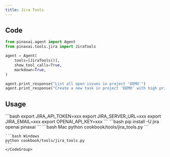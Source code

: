 ```yaml
---
title: Jira Tools
---
```


## Code

```python cookbook/tools/jira_tools.py
from pinaxai.agent import Agent
from pinaxai.tools.jira import JiraTools

agent = Agent(
    tools=[JiraTools()],
    show_tool_calls=True,
    markdown=True,
)

agent.print_response("List all open issues in project 'DEMO'")
agent.print_response("Create a new task in project 'DEMO' with high priority")
```

## Usage

<Steps>
  <Snippet file="create-venv-step.mdx" />

  <Step title="Set your Jira credentials">
    ```bash
    export JIRA_API_TOKEN=xxx
    export JIRA_SERVER_URL=xxx
    export JIRA_EMAIL=xxx
    export OPENAI_API_KEY=xxx
    ```
  </Step>

  <Step title="Install libraries">
    ```bash
    pip install -U jira openai pinaxai
    ```
  </Step>

  <Step title="Run Agent">
    <CodeGroup>
    ```bash Mac
    python cookbook/tools/jira_tools.py
    ```

    ```bash Windows
    python cookbook/tools/jira_tools.py
    ```
    </CodeGroup>
  </Step>
</Steps>